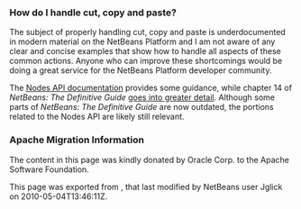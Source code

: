 <!--

    Licensed to the Apache Software Foundation (ASF) under one
    or more contributor license agreements.  See the NOTICE file
    distributed with this work for additional information
    regarding copyright ownership.  The ASF licenses this file
    to you under the Apache License, Version 2.0 (the
    "License"); you may not use this file except in compliance
    with the License.  You may obtain a copy of the License at

      http://www.apache.org/licenses/LICENSE-2.0

    Unless required by applicable law or agreed to in writing,
    software distributed under the License is distributed on an
    "AS IS" BASIS, WITHOUT WARRANTIES OR CONDITIONS OF ANY
    KIND, either express or implied.  See the License for the
    specific language governing permissions and limitations
    under the License.

-->

===How do I handle cut, copy and paste?===

The subject of properly handling cut, copy and paste is underdocumented in modern material on the NetBeans Platform and I am not aware of any clear and concise examples that show how to handle all aspects of these common actions.  Anyone who can improve these shortcomings would be doing a great service for the NetBeans Platform developer community.

The [http://bits.netbeans.org/dev/javadoc/org-openide-nodes/org/openide/nodes/doc-files/api.html#edit Nodes API documentation] provides some guidance, while chapter 14 of ''NetBeans: The Definitive Guide'' [http://www.netbeans.org/download/books/definitive-guide/html/apis-c_betterexplorer.html#N400551 goes into greater detail].  Although some parts of ''NetBeans: The Definitive Guide'' are now outdated, the portions related to the Nodes API are likely still relevant.

===Apache Migration Information===

The content in this page was kindly donated by Oracle Corp. to the
Apache Software Foundation.

This page was exported from , 
that last modified by NetBeans user Jglick 
on 2010-05-04T13:46:11Z.

